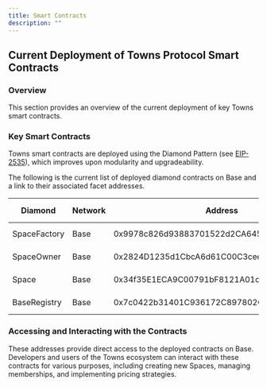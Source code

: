 ```yaml
---
title: Smart Contracts
description: ""
---
```


## Current Deployment of Towns Protocol Smart Contracts

### Overview

This section provides an overview of the current deployment of key Towns smart contracts.

### Key Smart Contracts

Towns smart contracts are deployed using the Diamond Pattern (see [EIP-2535](https://eips.ethereum.org/EIPS/eip-2535)), which improves upon modularity and upgradeability.

The following is the current list of deployed diamond contracts on Base and a link to their associated facet addresses.

| Diamond      | Network | Address                                    | Facet Addresses |
| ------------ | ------- | ------------------------------------------ | --------------- |
| SpaceFactory | Base    | 0x9978c826d93883701522d2CA645d5436e5654252 | [Louper Link](https://louper.dev/diamond/0x9978c826d93883701522d2CA645d5436e5654252?network=base) |
| SpaceOwner   | Base    | 0x2824D1235d1CbcA6d61C00C3ceeCB9155cd33a42 | [Louper Link](https://louper.dev/diamond/0x2824D1235d1CbcA6d61C00C3ceeCB9155cd33a42?network=base) |
| Space        | Base    | 0x34f35E1ECA9C00791bF8121A01c20977d8bEB11C | [Louper Link](https://louper.dev/diamond/0x34f35E1ECA9C00791bF8121A01c20977d8bEB11C?network=base) |
| BaseRegistry | Base    | 0x7c0422b31401C936172C897802CF0373B35B7698 | [Louper Link](https://louper.dev/diamond/0x7c0422b31401C936172C897802CF0373B35B7698?network=base) |


### Accessing and Interacting with the Contracts

These addresses provide direct access to the deployed contracts on Base. Developers and users of the Towns ecosystem can interact with these contracts for various purposes, including creating new Spaces, managing memberships, and implementing pricing strategies.
